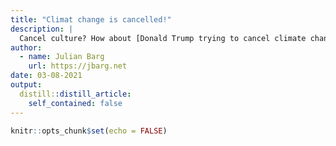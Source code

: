```yaml
---
title: "Climat change is cancelled!"
description: |
  Cancel culture? How about [Donald Trump trying to cancel climate change data](https://www.theverge.com/22313763/scientists-climate-change-data-rescue-donald-trump).
author:
  - name: Julian Barg
    url: https://jbarg.net
date: 03-08-2021
output:
  distill::distill_article:
    self_contained: false
---
```



```r
knitr::opts_chunk$set(echo = FALSE)
```
